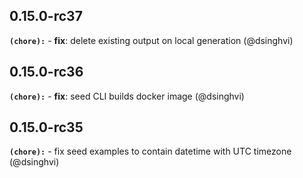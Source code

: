 ## 0.15.0-rc37
**`(chore):`** - **fix**: delete existing output on local generation (@dsinghvi) 

## 0.15.0-rc36
**`(chore):`** - **fix**:  seed CLI builds docker image (@dsinghvi) 

## 0.15.0-rc35
**`(chore):`** - fix seed examples to contain datetime with UTC timezone (@dsinghvi) 

